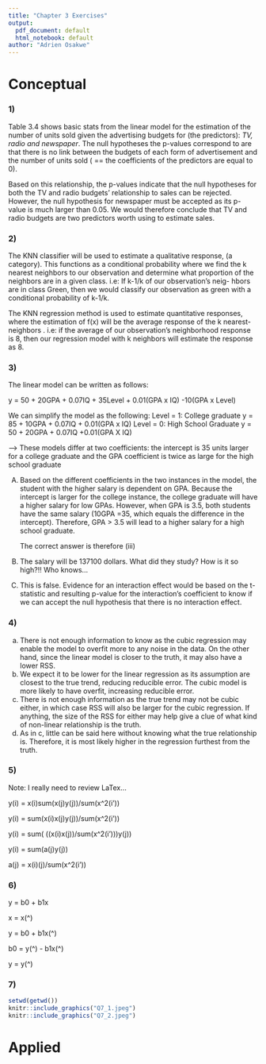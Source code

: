 ```yaml
---
title: "Chapter 3 Exercises"
output:
  pdf_document: default
  html_notebook: default
author: "Adrien Osakwe"
---
```



# Conceptual



### 1)

  Table 3.4 shows basic stats from  the linear model for the
  estimation of the number of units sold given the advertising budgets for (the 
  predictors): *TV, radio and newspaper*. The null hypotheses the p-values 
  correspond to are that there is no link between the budgets of each form of
  advertisement and the number of units sold ( == the coefficients of the 
  predictors are equal to 0).
  
  Based on this relationship, the p-values indicate that the null hypotheses for
  both the TV and radio budgets' relationship to sales can be rejected. However,
  the null hypothesis for newspaper must be accepted as its p-value is much
  larger than 0.05. We would therefore conclude that TV and radio budgets are 
  two predictors worth using to estimate sales.
  
### 2) 

  The KNN classifier will be used to estimate a qualitative response,  (a 
  category). This functions as a conditional probability where we find the k
  nearest neighbors to our observation and determine what proportion of the 
  neighbors are in a given class. i.e: If k-1/k of our observation's neig-
  hbors are in class Green, then we would classify our observation as green with
  a conditional probability of k-1/k.
  
  The KNN regression method is used to estimate quantitative responses, where
  the estimation of f(x) will be the average response of the k nearest-neighbors
  . i.e: if the average of our observation's neighborhood response is 8, then
  our regression model with k neighbors will estimate the response as 8.

### 3)

  The linear model can be written as follows:
  
  y = 50 + 20GPA + 0.07IQ + 35Level + 0.01(GPA x IQ) -10(GPA x Level)
  
  We can simplify the model as the following:
  Level = 1: College graduate
  y = 85 + 10GPA + 0.07IQ + 0.01(GPA x IQ)
  Level = 0: High School Graduate
  y = 50 + 20GPA + 0.07IQ +0.01(GPA X IQ)
  
  --> These models differ at two coefficients: the intercept is 35 units larger
  for a college graduate and the GPA coefficient is twice as large for the 
  high school graduate

A) 
    Based on the different coefficients in the two instances in the model, the
    student with the higher salary is dependent on GPA. Because the intercept is
    larger for the college instance, the college graduate will have a higher
    salary for low GPAs. However, when GPA is 3.5, both students have the same 
    salary (10GPA =35, which equals the difference in the intercept). Therefore,
    GPA > 3.5 will lead to a higher salary for a high school graduate.
    
    The correct answer is therefore (iii)
    
B) 
  The salary will be 137100 dollars. What did they study? How is it so high?!! 
  Who knows...


C)
  This is false. Evidence for an interaction effect would be based on the 
  t-statistic and resulting p-value for the interaction's coefficient to know if
  we can accept the null hypothesis that there is no interaction effect.

### 4)

  a. There is not enough information to know as the cubic regression may enable
  the model to overfit more to any noise in the data. On the other hand, since
  the linear model is closer to the truth, it may also have a lower RSS.
  b. We expect it to be lower for the linear regression as its assumption are 
  closest to the true trend, reducing reducible error. The cubic model is
  more likely to have overfit, increasing reducible error.
  c. There is not enough information as the true trend may not be cubic either,
  in which case RSS will also be larger for the cubic regression. If anything,
  the size of the RSS for either may help give a clue of what kind of 
  non-linear relationship is the truth.
  d.  As in c, little can be said here without knowing what the true 
  relationship is. Therefore, it is most likely higher in the regression 
  furthest from the truth.
  

### 5)
Note: I really need to review LaTex...

  y(i) = x(i)sum(x(j)y(j))/sum(x^2(i'))
  
  y(i) = sum(x(i)x(j)y(j))/sum(x^2(i'))
  
  y(i) = sum( ((x(i)x(j))/sum(x^2(i')))y(j))
  
  y(i) = sum(a(j)y(j))
  
  a(j) = x(i)(j)/sum(x^2(i'))

### 6)
  
  y = b0 + b1x
  
  x = x(^)
  
  y = b0 + b1x(^)
  
  b0 = y(^) - b1x(^)
  
  y = y(^)

### 7)

``` r
setwd(getwd())
knitr::include_graphics("Q7_1.jpeg")
knitr::include_graphics("Q7_2.jpeg")

```
# Applied
  
  